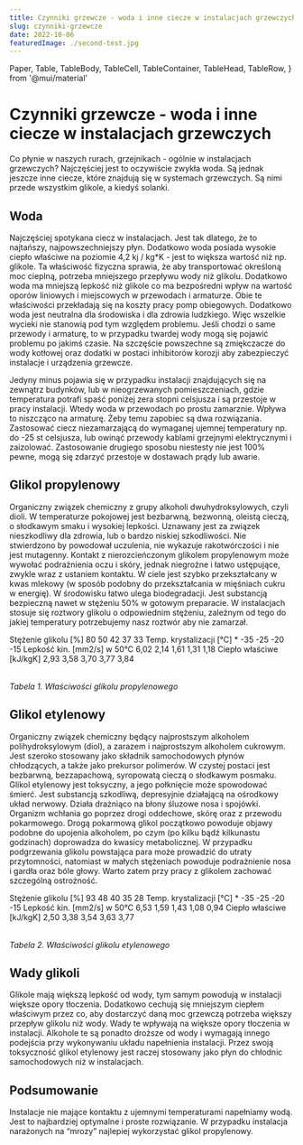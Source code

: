 ```yaml
---
title: Czynniki grzewcze - woda i inne ciecze w instalacjach grzewczych
slug: czynniki-grzewcze
date: 2022-10-06
featuredImage: ./second-test.jpg
---
```


  Paper,
  Table,
  TableBody,
  TableCell,
  TableContainer,
  TableHead,
  TableRow,
} from '@mui/material'

# Czynniki grzewcze - woda i inne ciecze w instalacjach grzewczych

Co płynie w naszych rurach, grzejnikach - ogólnie w instalacjach grzewczych? Najczęściej jest to oczywiście zwykła woda. Są jednak jeszcze inne ciecze, które znajdują się w systemach grzewczych. Są nimi przede wszystkim glikole, a kiedyś solanki.

## Woda

Najczęściej spotykana ciecz w instalacjach. Jest tak dlatego, że to najtańszy, najpowszechniejszy płyn. Dodatkowo woda posiada wysokie ciepło właściwe na poziomie 4,2 kj / kg\*K - jest to większa wartość niż np. glikole. Ta właściwość fizyczna sprawia, że aby transportować określoną moc cieplną, potrzeba mniejszego przepływu wody niż glikolu. Dodatkowo woda ma mniejszą lepkość niż glikole co ma bezpośredni wpływ na wartość oporów liniowych i miejscowych w przewodach i armaturze. Obie te właściwości przekładają się na koszty pracy pomp obiegowych.
Dodatkowo woda jest neutralna dla środowiska i dla zdrowia ludzkiego. Więc wszelkie wycieki nie stanowią pod tym względem problemu. Jeśli chodzi o same przewody i armaturę, to w przypadku twardej wody mogą się pojawić problemu po jakimś czasie. Na szczęście powszechne są zmiękczacze do wody kotłowej oraz dodatki w postaci inhibitorów korozji aby zabezpieczyć instalacje i urządzenia grzewcze.

Jedyny minus pojawia się w przypadku instalacji znajdujących się na zewnątrz budynków, lub w nieogrzewanych pomieszczeniach, gdzie temperatura potrafi spaść poniżej zera stopni celsjusza i są przestoje w pracy instalacji. Wtedy woda w przewodach po prostu zamarznie. Wpływa to niszcząco na armaturę.
Żeby temu zapobiec są dwa rozwiązania. Zastosować ciecz niezamarzającą do wymaganej ujemnej temperatury np. do -25 st celsjusza, lub owinąć przewody kablami grzejnymi elektrycznymi i zaizolować. Zastosowanie drugiego sposobu niestesty nie jest 100% pewne, mogą się zdarzyć przestoje w dostawach prądy lub awarie.

## Glikol propylenowy

Organiczny związek chemiczny z grupy alkoholi dwuhydroksylowych, czyli dioli. W temperaturze pokojowej jest bezbarwną, bezwonną, oleistą cieczą, o słodkawym smaku i wysokiej lepkości. Uznawany jest za związek nieszkodliwy dla zdrowia, lub o bardzo niskiej szkodliwości. Nie stwierdzono by powodował uczulenia, nie wykazuje rakotwórczości i nie jest mutagenny. Kontakt z nierozcieńczonym glikolem propylenowym może wywołać podrażnienia oczu i skóry, jednak niegroźne i łatwo ustępujące, zwykle wraz z ustaniem kontaktu. W ciele jest szybko przekształcany w kwas mlekowy (w sposób podobny do przekształcania w mięśniach cukru w energię). W środowisku łatwo ulega biodegradacji. Jest substancją bezpieczną nawet w stężeniu 50% w gotowym preparacie. W instalacjach stosuje się roztwory glikolu o odpowiednim stężeniu, zależnym od tego do jakiej temperatury potrzebujemy nasz roztwór aby nie zamarzał.

<TableContainer component={Paper}>
  <Table sx={{ minWidth: 280 }}>
    <TableHead>
      <TableRow>
        <TableCell>Stężenie glikolu [%]</TableCell>
        <TableCell align="right">80</TableCell>
        <TableCell align="right">50</TableCell>
        <TableCell align="right">42</TableCell>
        <TableCell align="right">37</TableCell>
        <TableCell align="right">33</TableCell>
      </TableRow>
    </TableHead>
    <TableBody>
      <TableRow sx={{ '&:last-child td, &:last-child th': { border: 0 } }}>
        <TableCell component="th" scope="row">
          Temp. krystalizacji [°C]
        </TableCell>
        <TableCell align="right">*</TableCell>
        <TableCell align="right">-35</TableCell>
        <TableCell align="right">-25</TableCell>
        <TableCell align="right">-20</TableCell>
        <TableCell align="right">-15</TableCell>
      </TableRow>
      <TableRow sx={{ '&:last-child td, &:last-child th': { border: 0 } }}>
        <TableCell component="th" scope="row">
          Lepkość kin. [mm2/s] w 50°C
        </TableCell>
        <TableCell align="right">6,02</TableCell>
        <TableCell align="right">2,14</TableCell>
        <TableCell align="right">1,61</TableCell>
        <TableCell align="right">1,31</TableCell>
        <TableCell align="right">1,18</TableCell>
      </TableRow>
      <TableRow sx={{ '&:last-child td, &:last-child th': { border: 0 } }}>
        <TableCell component="th" scope="row">
          Ciepło właściwe [kJ/kgK]
        </TableCell>
        <TableCell align="right">2,93</TableCell>
        <TableCell align="right">3,58</TableCell>
        <TableCell align="right">3,70</TableCell>
        <TableCell align="right">3,77</TableCell>
        <TableCell align="right">3,84</TableCell>
      </TableRow>
    </TableBody>
  </Table>
</TableContainer>

_Tabela 1. Właściwości glikolu propylenowego_

## Glikol etylenowy

Organiczny związek chemiczny będący najprostszym alkoholem polihydroksylowym (diol), a zarazem i najprostszym alkoholem cukrowym. Jest szeroko stosowany jako składnik samochodowych płynów chłodzących, a także jako prekursor polimerów. W czystej postaci jest bezbarwną, bezzapachową, syropowatą cieczą o słodkawym posmaku. Glikol etylenowy jest toksyczny, a jego połknięcie może spowodować śmierć. Jest substancją szkodliwą, depresyjnie działającą na ośrodkowy układ nerwowy. Działa drażniąco na błony śluzowe nosa i spojówki. Organizm wchłania go poprzez drogi oddechowe, skórę oraz z przewodu pokarmowego. Drogą pokarmową glikol początkowo powoduje objawy podobne do upojenia alkoholem, po czym (po kilku bądź kilkunastu godzinach) doprowadza do kwasicy metabolicznej. W przypadku podgrzewania glikolu powstająca para może prowadzić do utraty przytomności, natomiast w małych stężeniach powoduje podrażnienie nosa i gardła oraz bóle głowy. Warto zatem przy pracy z glikolem zachować szczególną ostrożność.

<TableContainer component={Paper}>
  <Table sx={{ minWidth: 280 }}>
    <TableHead>
      <TableRow>
        <TableCell>Stężenie glikolu [%]</TableCell>
        <TableCell align="right">93</TableCell>
        <TableCell align="right">48</TableCell>
        <TableCell align="right">40</TableCell>
        <TableCell align="right">35</TableCell>
        <TableCell align="right">28</TableCell>
      </TableRow>
    </TableHead>
    <TableBody>
      <TableRow sx={{ '&:last-child td, &:last-child th': { border: 0 } }}>
        <TableCell component="th" scope="row">
          Temp. krystalizacji [°C]
        </TableCell>
        <TableCell align="right">*</TableCell>
        <TableCell align="right">-35</TableCell>
        <TableCell align="right">-25</TableCell>
        <TableCell align="right">-20</TableCell>
        <TableCell align="right">-15</TableCell>
      </TableRow>
      <TableRow sx={{ '&:last-child td, &:last-child th': { border: 0 } }}>
        <TableCell component="th" scope="row">
          Lepkość kin. [mm2/s] w 50°C
        </TableCell>
        <TableCell align="right">6,53</TableCell>
        <TableCell align="right">1,59</TableCell>
        <TableCell align="right">1,43</TableCell>
        <TableCell align="right">1,08</TableCell>
        <TableCell align="right">0,94</TableCell>
      </TableRow>
      <TableRow sx={{ '&:last-child td, &:last-child th': { border: 0 } }}>
        <TableCell component="th" scope="row">
          Ciepło właściwe [kJ/kgK]
        </TableCell>
        <TableCell align="right">2,50</TableCell>
        <TableCell align="right">3,38</TableCell>
        <TableCell align="right">3,54</TableCell>
        <TableCell align="right">3,63</TableCell>
        <TableCell align="right">3,77</TableCell>
      </TableRow>
    </TableBody>
  </Table>
</TableContainer>

_Tabela 2. Właściwości glikolu etylenowego_

## Wady glikoli

Glikole mają większą lepkość od wody, tym samym powodują w instalacji większe opory tłoczenia. Dodatkowo cechują się mniejszym ciepłem właściwym przez co, aby dostarczyć daną moc grzewczą potrzeba większy przepływ glikolu niż wody. Wady te wpływają na większe opory tłoczenia w instalacji. Alkohole te są ponadto droższe od wody i wymagają innego podejścia przy wykonywaniu układu napełnienia instalacji.
Przez swoją toksyczność glikol etylenowy jest raczej stosowany jako płyn do chłodnic samochodowych niż w instalacjach.

## Podsumowanie

Instalacje nie mające kontaktu z ujemnymi temperaturami napełniamy wodą. Jest to najbardziej optymalne i proste rozwiązanie. W przypadku instalacja narażonych na “mrozy” najlepiej wykorzystać glikol propylenowy.
